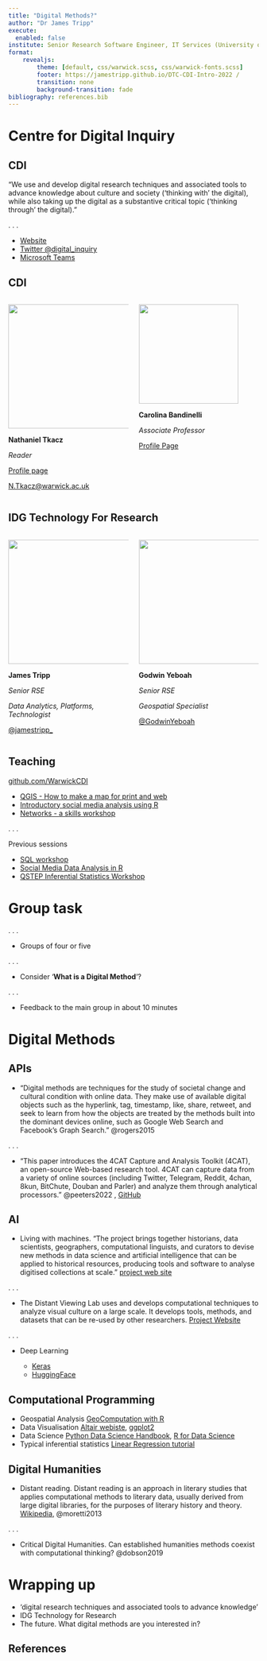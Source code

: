 ```yaml
---
title: "Digital Methods?"
author: "Dr James Tripp"
execute: 
  enabled: false
institute: Senior Research Software Engineer, IT Services (University of Warwick)
format: 
    revealjs:  
        theme: [default, css/warwick.scss, css/warwick-fonts.scss]
        footer: https://jamestripp.github.io/DTC-CDI-Intro-2022 /
        transition: none
        background-transition: fade
bibliography: references.bib
---
```


# Centre for Digital Inquiry {background-color="#552d62"}

## CDI

"We use and develop digital research techniques and associated tools to advance knowledge about culture and society ('thinking with' the digital), while also taking up the digital as a substantive critical topic ('thinking through' the digital)."

. . .

-   [Website](https://warwick.ac.uk/fac/cross_fac/cdi/)
-   [Twitter \@digital_inquiry](https://twitter.com/digital_inquiry)
-   [Microsoft Teams](https://teams.microsoft.com/l/channel/19%3anrDtNpD6m9tJVJaYHpgskC1FfzUXWMelqMpyYtg48Pk1%40thread.tacv2/General?groupId=dfcf9921-c9a4-4a59-a1a7-3c6ff98820e6&tenantId=09bacfbd-47ef-4465-9265-3546f2eaf6bc)

## CDI

::: columns
::: {.column width="50%"}
![](images/tkacz_profile_pic.jpg){fig-alt="Nathaniel Tkacz" fig-align="center" width="250"}

**Nathaniel Tkacz**

*Reader*

[Profile page](https://warwick.ac.uk/fac/cross_fac/cim/people/nathaniel-tkacz/)

[N.Tkacz\@warwick.ac.uk](mailto:N.Tkacz@warwick.ac.uk){.email}
:::

::: {.column width="50%"}
![](images/carolina.jpg){fig-alt="Carolina Bandinelli" fig-align="center" width="200"}

**Carolina Bandinelli**

*Associate Professor*

[Profile Page](https://warwick.ac.uk/fac/arts/scapvc/ccmps/staff/dr_carolina_bandinelli/)
:::
:::

## IDG Technology For Research

::: columns
::: {.column width="50%"}
![](images/james.png){fig-alt="James Tripp" fig-align="center" width="250"}

**James Tripp**

*Senior RSE*

*Data Analytics, Platforms, Technologist*

[\@jamestripp\_](https://twitter.com/jamestripp_)
:::

::: {.column width="50%"}
![](images/g_yeboah.jpg){fig-alt="Carlos Cámara" fig-align="center" width="250"}

**Godwin Yeboah**

*Senior RSE*

*Geospatial Specialist*

[\@GodwinYeboah](https://twitter.com/GodwinYeboah)
:::
:::

## Teaching

[github.com/WarwickCDI](https://github.com/warwickcdi)

-   [QGIS - How to make a map for print and web](https://github.com/WarwickCDI/How-to-create-a-map-for-print-and-web-using-QGIS)
-   [Introductory social media analysis using R](https://github.com/WarwickCDI/workshop-introductory-social-media-analysis-R)
-   [Networks - a skills workshop](https://github.com/WarwickCDI/workshop-networks-a-skillsworkshop)

. . .

Previous sessions

- [SQL workshop](https://github.com/jamestripp/qstep-sql)
- [Social Media Data Analysis in R](https://github.com/jamestripp/qstep-socialmedia)
- [QSTEP Inferential Statistics Workshop](https://github.com/jamestripp/qstep-workshops)

# Group task

. . .

-   Groups of four or five

. . .

-   Consider '**What is a Digital Method**'?

. . .

-   Feedback to the main group in about 10 minutes

# Digital Methods {background-color="#2780e3"}

## APIs

-   "Digital methods are techniques for the study of societal change and cultural condition with online data. They make use of available digital objects such as the hyperlink, tag, timestamp, like, share, retweet, and seek to learn from how the objects are treated by the methods built into the dominant devices online, such as Google Web Search and Facebook's Graph Search." @rogers2015

. . .

-   "This paper introduces the 4CAT Capture and Analysis Toolkit (4CAT), an open-source Web-based research tool. 4CAT can capture data from a variety of online sources (including Twitter, Telegram, Reddit, 4chan, 8kun, BitChute, Douban and Parler) and analyze them through analytical processors." @peeters2022 , [GitHub](https://github.com/digitalmethodsinitiative/4cat)

## AI

- Living with machines. "The project brings together historians, data scientists, geographers, computational linguists, and curators to devise new methods in data science and artificial intelligence that can be applied to historical resources, producing tools and software to analyse digitised collections at scale." [project web site](https://livingwithmachines.ac.uk/)

. . .

- The Distant Viewing Lab uses and develops computational techniques to analyze visual culture on a large scale. It develops tools, methods, and datasets that can be re-used by other researchers. [Project Website](https://www.distantviewing.org/)

. . .

-   Deep Learning

    -   [Keras](https://keras.io/)
    -   [HuggingFace](https://huggingface.co/)

## Computational Programming

-   Geospatial Analysis [GeoComputation with R](https://geocompr.robinlovelace.net/)
-   Data Visualisation [Altair webiste](https://altair-viz.github.io/gallery/index.html), [ggplot2](https://r-graph-gallery.com/ggplot2-package.html)
-   Data Science [Python Data Science Handbook](https://jakevdp.github.io/PythonDataScienceHandbook/), [R for Data Science](https://r4ds.had.co.nz/)
-   Typical inferential statistics [Linear Regression tutorial](https://mlu-explain.github.io/linear-regression/)

## Digital Humanities

-   Distant reading. Distant reading is an approach in literary studies that applies computational methods to literary data, usually derived from large digital libraries, for the purposes of literary history and theory. [Wikipedia](https://en.wikipedia.org/wiki/Distant_reading), @moretti2013

. . .

-   Critical Digital Humanities. Can established humanities methods coexist with computational thinking? @dobson2019

# Wrapping up{background-color="#2780e3"}

-   'digital research techniques and associated tools to advance knowledge'
-   IDG Technology for Research
-   The future. What digital methods are you interested in?

## References
